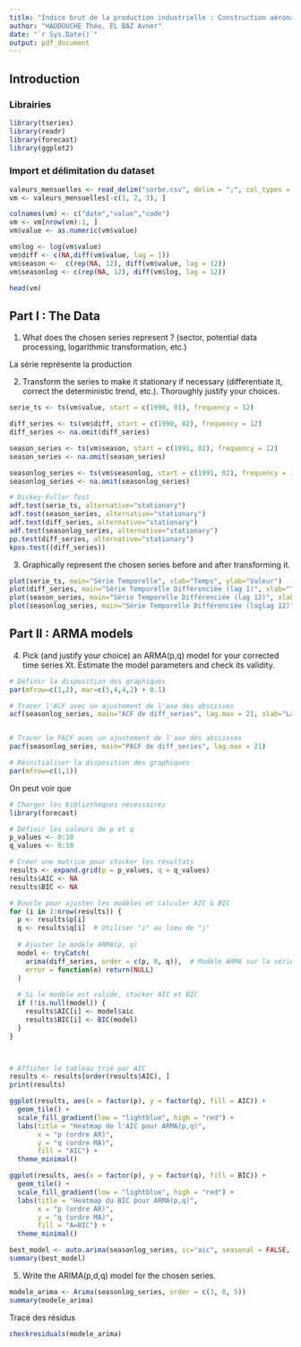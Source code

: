 ```yaml
---
title: "Indice brut de la production industrielle : Construction aéronautique et spatiale"
author: "HADDOUCHE Théo, EL BAZ Avner"
date: "`r Sys.Date()`"
output: pdf_document
---
```


## Introduction

### Librairies

```r
library(tseries)
library(readr)
library(forecast)
library(ggplot2)
```

### Import et délimitation du dataset

```r

valeurs_mensuelles <- read_delim("sorbe.csv", delim = ";", col_types = cols())
vm <- valeurs_mensuelles[-c(1, 2, 3), ]

colnames(vm) <- c("date","value","code")  
vm <- vm[nrow(vm):1, ]
vm$value <- as.numeric(vm$value)

vm$log <- log(vm$value)
vm$diff <- c(NA,diff(vm$value, lag = 1))
vm$season <-  c(rep(NA, 12), diff(vm$value, lag = 12))
vm$seasonlog <- c(rep(NA, 12), diff(vm$log, lag = 12))

head(vm)
```

## Part I : The Data

1.  What does the chosen series represent ? (sector, potential data processing, logarithmic transformation, etc.)

La série représente la production

2.  Transform the series to make it stationary if necessary (differentiate it, correct the deterministic trend, etc.). Thoroughly justify your choices.

```r

serie_ts <- ts(vm$value, start = c(1990, 01), frequency = 12) 

diff_series <- ts(vm$diff, start = c(1990, 02), frequency = 12) 
diff_series <- na.omit(diff_series) 

season_series <- ts(vm$season, start = c(1991, 02), frequency = 12) 
season_series <- na.omit(season_series)

seasonlog_series <- ts(vm$seasonlog, start = c(1991, 02), frequency = 12) 
seasonlog_series <- na.omit(seasonlog_series) 

# Dickey-Fuller Test
adf.test(serie_ts, alternative="stationary")
adf.test(season_series, alternative="stationary")
adf.test(diff_series, alternative="stationary")
adf.test(seasonlog_series, alternative="stationary")
pp.test(diff_series, alternative="stationary")
kpss.test((diff_series))


```

3.  Graphically represent the chosen series before and after transforming it.

```r

plot(serie_ts, main="Série Temporelle", xlab="Temps", ylab="Valeur")
plot(diff_series, main="Série Temporelle Différenciée (lag 1)", xlab="Temps", ylab="Valeur")
plot(season_series, main="Série Temporelle Différenciée (lag 12)", xlab="Temps", ylab="Valeur")
plot(seasonlog_series, main="Série Temporelle Différenciée (loglag 12)", xlab="Temps", ylab="Valeur")
```

## Part II : ARMA models

4.  Pick (and justify your choice) an ARMA(p,q) model for your corrected time series Xt. Estimate the model parameters and check its validity.

```r

# Définir la disposition des graphiques
par(mfrow=c(1,2), mar=c(5,4,4,2) + 0.1)

# Tracer l'ACF avec un ajustement de l'axe des abscisses
acf(seasonlog_series, main="ACF de diff_series", lag.max = 21, xlab="Lag")


# Tracer le PACF avec un ajustement de l'axe des abscisses
pacf(seasonlog_series, main="PACF de diff_series", lag.max = 21)

# Réinitialiser la disposition des graphiques
par(mfrow=c(1,1))

```

On peut voir que

```r
# Charger les bibliothèques nécessaires
library(forecast)

# Définir les valeurs de p et q
p_values <- 0:10
q_values <- 0:10

# Créer une matrice pour stocker les résultats
results <- expand.grid(p = p_values, q = q_values)
results$AIC <- NA
results$BIC <- NA

# Boucle pour ajuster les modèles et calculer AIC & BIC
for (i in 1:nrow(results)) {
  p <- results$p[i]
  q <- results$q[i]  # Utiliser "i" au lieu de "j"
  
  # Ajuster le modèle ARMA(p, q)
  model <- tryCatch(
    arima(diff_series, order = c(p, 0, q)),  # Modèle ARMA sur la série différenciée
    error = function(e) return(NULL)
  )
  
  # Si le modèle est valide, stocker AIC et BIC
  if (!is.null(model)) {
    results$AIC[i] <- model$aic
    results$BIC[i] <- BIC(model)
  }
}



# Afficher le tableau trié par AIC
results <- results[order(results$AIC), ]
print(results)

```

```r
ggplot(results, aes(x = factor(p), y = factor(q), fill = AIC)) +
  geom_tile() +
  scale_fill_gradient(low = "lightblue", high = "red") +
  labs(title = "Heatmap de l'AIC pour ARMA(p,q)",
       x = "p (ordre AR)", 
       y = "q (ordre MA)", 
       fill = "AIC") +
  theme_minimal()

ggplot(results, aes(x = factor(p), y = factor(q), fill = BIC)) +
  geom_tile() +
  scale_fill_gradient(low = "lightblue", high = "red") +
  labs(title = "Heatmap du BIC pour ARMA(p,q)",
       x = "p (ordre AR)", 
       y = "q (ordre MA)", 
       fill = "A=BIC") +
  theme_minimal()
```

```r
best_model <- auto.arima(seasonlog_series, ic="aic", seasonal = FALSE, approximation = FALSE, trace=TRUE)
summary(best_model)
```

5.  Write the ARIMA(p,d,q) model for the chosen series.

```r
modele_arima <- Arima(seasonlog_series, order = c(3, 0, 5))
summary(modele_arima)
```

Tracé des résidus

```r
checkresiduals(modele_arima)
```
